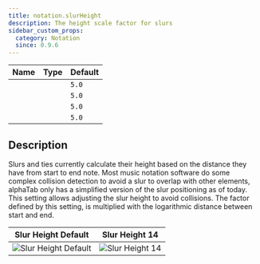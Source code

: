 ```yaml
---
title: notation.slurHeight
description: The height scale factor for slurs
sidebar_custom_props:
  category: Notation
  since: 0.9.6
---
```


<SinceBadge since="0.9.6" />

<table className="table table-striped table-condensed type-table">
    <thead>
        <tr>
          <th>Name</th>
          <th>Type</th>
          <th>Default</th>
        </tr>
    </thead>
    <tbody>
        <tr>
          <td><CodeBadge type="js" name="notation.slurHeight" /></td>
          <td><CodeBadge type="js" name="number" /></td>
          <td><code>5.0</code></td>
        </tr>
        <tr>
          <td><CodeBadge type="json" name="notation.slurHeight" /></td>
          <td><CodeBadge type="json" name="number" /></td>
          <td><code>5.0</code></td>
        </tr>
        <tr>
          <td><CodeBadge type="net" name="Notation.SlurHeight" /></td>
          <td><CodeBadge type="net" name="double" /></td>
          <td><code>5.0</code></td>
        </tr>
        <tr>
          <td><CodeBadge type="android" name="notation.slurHeight" /></td>
          <td><CodeBadge type="android" name="Double" /></td>
          <td><code>5.0</code></td>
        </tr>
    </tbody>
</table>

## Description
Slurs and ties currently calculate their height based on the distance they have from start to end note. Most music notation software do some complex collision detection to avoid a slur to overlap with other elements, alphaTab
only has a simplified version of the slur positioning as of today. This setting allows adjusting the slur height to avoid collisions. The factor defined by this setting, is multiplied with the logarithmic distance between start and end.

| Slur Height Default                                                    | Slur Height 14                                               |
|------------------------------------------------------------------------|--------------------------------------------------------------|
| ![Slur Height Default](/img/reference/property/slurheight-default.png) | ![Slur Height 14](/img/reference/property/slurheight-14.png)  |
